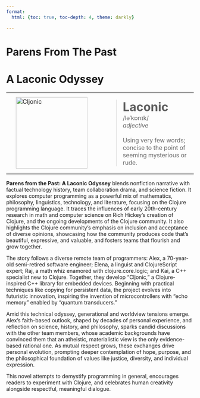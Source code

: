 ```yaml
---
format:
  html: {toc: true, toc-depth: 4, theme: darkly}

---
```

<style></style><style>.printedClojure .sourceCode {
  background-color: transparent;
  border-style: none;
}
</style><style>.clay-limit-image-width .clay-image {max-width: 100%}
.clay-side-by-side .sourceCode {margin: 0}
.clay-side-by-side {margin: 1em 0}
</style>
<script src="https://code.jquery.com/jquery-3.6.0.min.js" type="text/javascript"></script><script src="https://code.jquery.com/ui/1.13.1/jquery-ui.min.js" type="text/javascript"></script>

# Parens From The Past


```{=html}
<h1>A Laconic Odyssey</h1>
```



```{=html}
<table style="width:100%;;"><tr><td style="align:center;padding-right:1em;width:50%;"><img alt="Cljonic" src="notebooks/images/logo.png" style="display:block;height:12em;margin:0 auto;" /></td><td style="padding-left:1em;vertical-align:middle;width:50%;"><blockquote><div style="font-size:2em;font-weight:bold;">Laconic</div><div>/ləˈkɒnɪk/</div><div style="font-style:italic;">adjective</div><br /><div>Using very few words; concise to the point of seeming mysterious or rude.</div></blockquote></td></tr></table>
```



**Parens from the Past: A Laconic Odyssey** blends nonfiction narrative with factual technology history, team collaboration drama, and science fiction. It explores computer programming as a powerful mix of mathematics, philosophy, linguistics, technology, and literature, focusing on the Clojure programming language. It traces the influences of early 20th-century research in math and computer science on Rich Hickey's creation of Clojure, and the ongoing developments of the Clojure community. It also highlights the Clojure community's emphasis on inclusion and acceptance of diverse opinions, showcasing how the community produces code that's beautiful, expressive, and valuable, and fosters teams that flourish and grow together.

The story follows a diverse remote team of programmers: Alex, a 70-year-old semi-retired software engineer; Elena, a linguist and ClojureScript expert; Raj, a math whiz enamored with clojure.core.logic; and Kai, a C++ specialist new to Clojure. Together, they develop "Cljonic," a Clojure-inspired C++ library for embedded devices. Beginning with practical techniques like copying for persistent data, the project evolves into futuristic innovation, inspiring the invention of microcontrollers with "echo memory" enabled by "quantum transducers."

Amid this technical odyssey, generational and worldview tensions emerge. Alex's faith-based outlook, shaped by decades of personal experience, and reflection on science, history, and philosophy, sparks candid discussions with the other team members, whose academic backgrounds have convinced them that an atheistic, materialistic view is the only evidence-based rational one. As mutual respect grows, these exchanges drive personal evolution, prompting deeper contemplation of hope, purpose, and the philosophical foundation of values like justice, diversity, and individual expression.

This novel attempts to demystify programming in general, encourages readers to experiment with Clojure, and celebrates human creativity alongside respectful, meaningful dialogue.
  